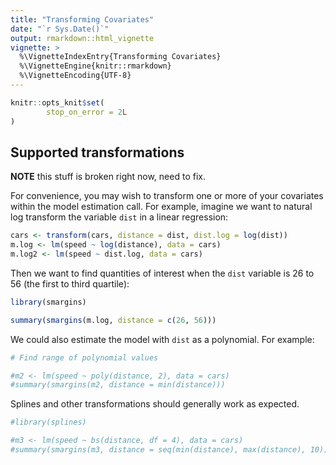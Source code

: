 ```yaml
---
title: "Transforming Covariates"
date: "`r Sys.Date()`"
output: rmarkdown::html_vignette
vignette: >
  %\VignetteIndexEntry{Transforming Covariates}
  %\VignetteEngine{knitr::rmarkdown}
  %\VignetteEncoding{UTF-8}
---
```


```r
knitr::opts_knit$set(
        stop_on_error = 2L
)
```

## Supported transformations

**NOTE** this stuff is broken right now, need to fix.

For convenience, you may wish to transform one or more of your covariates within the model estimation call. For example, imagine we want to natural log transform the variable `dist` in a linear regression:

```r
cars <- transform(cars, distance = dist, dist.log = log(dist))
m.log <- lm(speed ~ log(distance), data = cars)
m.log2 <- lm(speed ~ dist.log, data = cars)
```

Then we want to find quantities of interest when the `dist` variable is 26 to
56 (the first to third quartile):

```r
library(smargins)

summary(smargins(m.log, distance = c(26, 56)))
```

We could also estimate the model with `dist` as a polynomial. For example:

```r
# Find range of polynomial values

#m2 <- lm(speed ~ poly(distance, 2), data = cars)
#summary(smargins(m2, distance = min(distance)))
```

Splines and other transformations should generally work as expected.

```r
#library(splines)

#m3 <- lm(speed ~ bs(distance, df = 4), data = cars)
#summary(smargins(m3, distance = seq(min(distance), max(distance), 10)))
```
